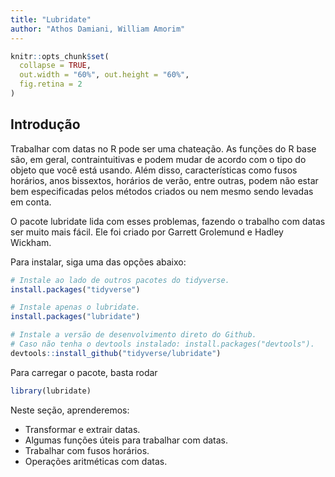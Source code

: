 ```yaml
---
title: "Lubridate"
author: "Athos Damiani, William Amorim"
---
```


```r
knitr::opts_chunk$set(
  collapse = TRUE, 
  out.width = "60%", out.height = "60%",
  fig.retina = 2
)
```

## Introdução

Trabalhar com datas no R pode ser uma chateação. As funções do R base são, em geral, contraintuitivas e podem mudar de acordo com o tipo do objeto que você está usando. Além disso, características como fusos horários, anos bissextos, horários de verão, entre outras, podem não estar bem especificadas pelos métodos criados ou nem mesmo sendo levadas em conta.

O pacote lubridate lida com esses problemas, fazendo o trabalho com datas ser muito mais fácil. Ele foi criado por Garrett Grolemund e Hadley Wickham.

Para instalar, siga uma das opções abaixo:

```r
# Instale ao lado de outros pacotes do tidyverse.
install.packages("tidyverse")

# Instale apenas o lubridate.
install.packages("lubridate")

# Instale a versão de desenvolvimento direto do Github.
# Caso não tenha o devtools instalado: install.packages("devtools").
devtools::install_github("tidyverse/lubridate")
```

Para carregar o pacote, basta rodar

```r
library(lubridate)
```

Neste seção, aprenderemos:

- Transformar e extrair datas.
- Algumas funções úteis para trabalhar com datas.
- Trabalhar com fusos horários.
- Operações aritméticas com datas.

